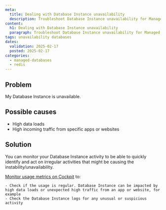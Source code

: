 ```yaml
---
meta:
  title: Dealing with Database Instance unavailability
  description: Troubleshoot Database Instance unavailability for Managed Databases for Redis™.
content:
  h1: Dealing with Database Instance unavailability
  paragraph: Troubleshoot Database Instance unavailability for Managed Databases for Redis™.
tags: unavailability databases
dates:
  validation: 2025-02-17
  posted: 2025-02-17
categories:
  - managed-databases
  - redis
---
```


## Problem

My Database Instance is unavailable.

## Possible causes

- High data loads
- High incoming traffic from specific apps or websites

## Solution

You can monitor your Database Instance activity to be able to quickly identify and act on irregular activities that might be causing the instability/unavailability.

[Monitor usage metrics on Cockpit](/managed-databases-for-redis/how-to/monitor-redis-databases-cockpit) to:

    - Check if the usage is regular. Database Instance can be impacted by high data loads or unexpected high traffic from an app or website, for example
    - Check the Database Instance logs for any unusual or suspicious activity